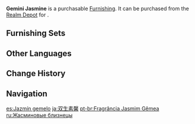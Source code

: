 {{Furnishing Infobox
|id             = 372429
|image          = Item Gemini Jasmine.png
|category       = Landform
|subcategory    = Shrub
|quality        = 2
|adeptal_energy = 10
|load           = 50
|reduced_load   = 50
|description    = Twin bushes that have become quite inseparable. They have a unique color, one which has gained the moniker "Jasmine."
|source1        = [[Realm Depot]]
}}
'''Gemini Jasmine''' is a purchasable [[Furnishing]]. It can be purchased from the [[Realm Depot]] for {{Item|Realm Currency|30|x=40}}.

==Furnishing Sets==
{{Craft Usage}}

==Other Languages==
{{Other Languages
|en      = Gemini Jasmine
|zhs     = 双生素馨
|zhs_rm  = Shuāngshēng Sùxīn
|zht     = 雙生素馨
|zht_rm  = Shuāngshēng Sùxīn
|zh_tl   = 
|ja      = 双生素馨
|ja_rm   = Sousei Sokei
|ja_tl   = Twin Jasmine
|ko      = 쌍떡잎 자스민
|ko_rm   = Ssangtteok'ip Jaseumin
|ko_tl   = Dicotyledonous Jasmine
|es      = Jazmín gemelo
|es_tl   = Twin Jasmine
|fr      = Jasmins jumeaux
|fr_tl   = Twin Jasmines
|ru      = Жасминовые близнецы
|ru_tl   = Jasmine Gemini
|th      = กอไม้เหลืองสองพุ่ม
|th_rm   = 
|th_tl   = 
|vi      = Tố Hinh Song Sinh
|vi_tl   = 
|de      = Doppelter Herbst
|de_tl   = Double Autumn
|id      = Gemini Jasmine
|pt      = Fragrância Jasmim Gêmea
|pt_tl   = 
|tr      = İkiz Yasemin
|tr_tl   = 
|it      = Gemelli gelsomino
|it_tl   = 
}}

==Change History==
{{Change History|1.5}}

==Navigation==
{{Furnishing Navbox|exterior}}

[[es:Jazmín gemelo]]
[[ja:双生素馨]]
[[pt-br:Fragrância Jasmim Gêmea]]
[[ru:Жасминовые близнецы]]